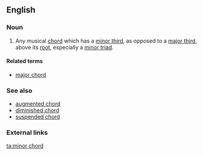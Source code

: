 ==English==

===Noun===
{{en-noun|head=[[minor]] [[chord]]}}

# {{music}} Any musical [[chord]] which has a [[minor third]], as opposed to a [[major third]], above its [[root]], especially a [[minor triad]].

====Related terms====
* [[major chord]]

===See also===
* [[augmented chord]]
* [[diminished chord]]
* [[suspended chord]]

===External links===
{{pedia|minor chord}}

[[ta:minor chord]]